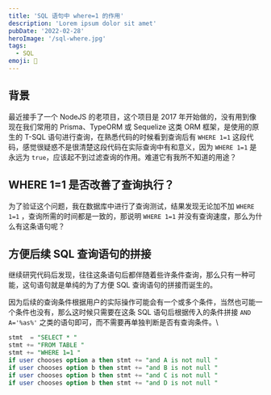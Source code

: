 ```yaml
---
title: 'SQL 语句中 where=1 的作用'
description: 'Lorem ipsum dolor sit amet'
pubDate: '2022-02-28'
heroImage: '/sql-where.jpg'
tags:
  - SQL
emoji: 🎉
---
```


## 背景

最近接手了一个 NodeJS 的老项目，这个项目是 2017 年开始做的，没有用到像现在我们常用的 Prisma、TypeORM 或 Sequelize 这类 ORM 框架，是使用的原生的 T-SQL 语句进行查询，在熟悉代码的时候看到查询后有 `WHERE 1=1` 这段代码，感觉很疑惑不是很清楚这段代码在实际查询中有和意义，因为 `WHERE 1=1` 是永远为 `true`，应该起不到过滤查询的作用。难道它有我所不知道的用途？

## WHERE 1=1 是否改善了查询执行？

为了验证这个问题，我在数据库中进行了查询测试，结果发现无论加不加 `WHERE 1=1` ，查询所需的时间都是一致的，那说明 `WHERE 1=1` 并没有查询速度，那么为什么有这条语句呢？

## 方便后续 SQL 查询语句的拼接

继续研究代码后发现，往往这条语句后都伴随着些许条件查询，那么只有一种可能，这句语句就是单纯的为了方便 SQL 查询语句的拼接而诞生的。

因为后续的查询条件根据用户的实际操作可能会有一个或多个条件，当然也可能一个条件也没有，那么这时候只需要在这条 SQL 语句后根据传入的条件拼接 `AND A='%as%'` 之类的语句即可，而不需要再单独判断是否有查询条件。\

```sql
stmt  = "SELECT * "
stmt += "FROM TABLE "
stmt += "WHERE 1=1 "
if user chooses option a then stmt += "and A is not null "
if user chooses option b then stmt += "and B is not null "
if user chooses option b then stmt += "and C is not null "
if user chooses option b then stmt += "and D is not null "
```
